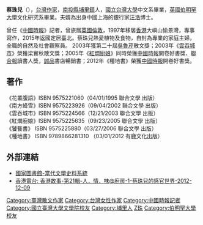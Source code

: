 {{BLP unsourced|time=2022-04-11T09:17:59+00:00}}
{{Infobox Writer
| 姓名 = 蔡珠兒
| 國籍 = {{ROC}}
| 出生 = {{birth date and age|1961|10|20}}
| 出生地點 = {{ROC|臺灣省}}[[南投縣|南投縣]][[埔里鎮|埔里鎮]]
| 教育程度 = [[台灣大學|台灣大學]][[中文|中文]]系
| 職業 = [[散文家|散文家]]
| 獎項 = 梁實秋散文獎、開卷好書獎
| 配偶 = {{flagicon|Great Britain}}[[汪浩_(作家)|汪浩]]
}}

'''蔡珠兒'''（{{bd|1961年||catIdx=C蔡}}），[[台灣|台灣]][[作家|作家]]，[[南投縣|南投縣]][[埔里鎮|埔里鎮]]人，[[國立台灣大學|國立台灣大學]]中文系畢業，[[英國|英國]][[伯明罕大學|伯明罕大學]]文化研究系畢業。夫婿為出身中國上海的銀行家[[汪浩_(作家)|汪浩]]博士。

曾任《[[中國時報|中國時報]]》記者，曾旅居[[英國|英國]][[倫敦|倫敦]]，1997年移居[[香港|香港]]大嶼山愉景灣，專事寫作，2015年返國定居臺北。蔡珠兒熱愛植物及食物，自封為專業的家庭主婦，全職的自然及社會觀察員。
2003年獲第二十屆[[吳魯芹|吳魯芹]]散文獎；2003年《[[雲吞城市|雲吞城市]]》榮獲梁實秋散文獎；2005年《[[紅燜廚娘|紅燜廚娘]]》同時榮獲[[中國時報|中國時報]]開卷好書獎、[[聯合報|聯合報]]讀書人獎，[[誠品|誠品]]書店暢銷書；2012年《種地書》榮獲[[中國時報|中國時報]]開卷好書獎。

==著作==
《花叢腹語》ISBN 9575221060（04/01/1995 聯合文學 出版）<br />
《南方絳雪》ISBN 9575223926（09/04/2002 聯合文學 出版）<br />
《雲吞城市》ISBN 9575224566（12/21/2003 聯合文學 出版）<br />
《紅燜廚娘》ISBN 9575225635（09/23/2005 聯合文學 出版）<br />
《饕餮書》  ISBN 9575225880（03/27/2006 聯合文學 出版）<br />
《種地書》  ISBN 9789866281310 （03/01/2012 有鹿文化出版）

== 外部連結 ==
*[https://web.archive.org/web/20050707233932/http://lit.ncl.edu.tw/ 國家圖書館-當代文學史料系統]
*[https://www.youtube.com/watch?v=l_DrvUIci7Y/ 香港電台: 香港故事-第21輯-人．情．味@廚房-1-蔡珠兒的感官世界-2012-12-09]

{{TW-writer-stub}}
{{DEFAULTSORT:Cai蔡}}
[[Category:臺灣散文作家|Category:臺灣散文作家]]
[[Category:台灣女性作家|Category:台灣女性作家]]
[[Category:中國時報記者|Category:中國時報記者]]

[[Category:國立臺灣大學文學院校友|Category:國立臺灣大學文學院校友]]
[[Category:埔里人|Category:埔里人]]
[[Category:蔡姓|Z珠]]
[[Category:伯明罕大學校友|Category:伯明罕大學校友]]